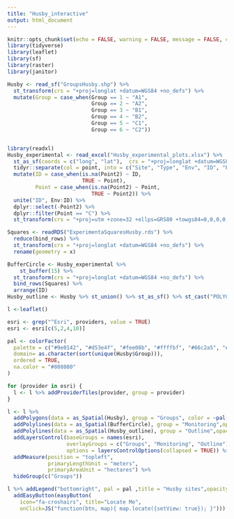 ```yaml
---
title: "Husby_interactive"
output: html_document
---
```


```r
knitr::opts_chunk$set(echo = FALSE, warning = FALSE, message = FALSE, cache = FALSE)
library(tidyverse)
library(leaflet)
library(sf)
library(raster)
library(janitor)

Husby <- read_sf("GroupsHusby.shp") %>% 
  st_transform(crs = "+proj=longlat +datum=WGS84 +no_defs") %>% 
  mutate(Group = case_when(Group == 1 ~ "A1",
                           Group == 2 ~ "A2",
                           Group == 3 ~ "B1",
                           Group == 4 ~ "B2",
                           Group == 5 ~ "C1",
                           Group == 6 ~ "C2"))


library(readxl)
Husby_experimental <- read_excel("Husby_experimental_plots.xlsx") %>% 
  st_as_sf(coords = c("long", "lat"),  crs = "+proj=longlat +datum=WGS84 +no_defs") %>% 
  tidyr::separate(col = point, into = c("Site", "Type", "Env", "ID", "Point", "Point2")) %>% 
  mutate(ID = case_when(is.na(Point2) ~ ID,
                        TRUE ~ Point),
         Point = case_when(is.na(Point2) ~ Point,
                           TRUE ~ Point2)) %>%
  unite("ID", Env:ID) %>% 
  dplyr::select(-Point2) %>%
  dplyr::filter(Point == "C") %>% 
  st_transform(crs = "+proj=utm +zone=32 +ellps=GRS80 +towgs84=0,0,0,0,0,0,0 +units=m +no_defs")

Squares <- readRDS("ExperimentaSquaresHusby.rds") %>% 
  reduce(bind_rows) %>% 
  st_transform(crs = "+proj=longlat +datum=WGS84 +no_defs") %>% 
  rename(geometry = x)

BufferCircle <- Husby_experimental %>% 
    st_buffer(15) %>% 
  st_transform(crs = "+proj=longlat +datum=WGS84 +no_defs") %>% 
  bind_rows(Squares) %>% 
  arrange(ID)
Husby_outline <- Husby %>% st_union() %>% st_as_sf() %>% st_cast("POLYGON")
```

```r
l <-leaflet()

esri <- grep("^Esri", providers, value = TRUE)
esri <- esri[c(5,2,4,10)]

pal <- colorFactor(
  palette = c("#9e0142", "#d53e4f", "#fee08b", "#ffffbf", "#66c2a5", "#3288bd"),
  domain= as.character(sort(unique(Husby$Group))),
  ordered = TRUE,
  na.color = "#808080"
)

for (provider in esri) {
  l <- l %>% addProviderTiles(provider, group = provider)    
}

l <- l %>% 
  addPolygons(data = as_Spatial(Husby), group = "Groups", color = ~pal(Group), fillColor = ~pal(Group), opacity = 0.8, popup = Husby$Group, fillOpacity = 0.8) %>%
  addPolylines(data = as_Spatial(BufferCircle), group = "Monitoring",opacity = 1, popup = BufferCircle$ID, fillOpacity = 0.2) %>%
  addPolylines(data = as_Spatial(Husby_outline), group = "Outline",opacity = 1, color = "red") %>% 
  addLayersControl(baseGroups = names(esri),
                   overlayGroups = c("Groups", "Monitoring", "Outline"),
                   options = layersControlOptions(collapsed = TRUE)) %>%
  addMeasure(position = "topleft",
             primaryLengthUnit = "meters",
             primaryAreaUnit = "hectares") %>% 
  hideGroup(c("Groups"))

l %>% addLegend("bottomright", pal = pal ,title = "Husby sites",opacity = 1, values = Husby$Group) %>%
  addEasyButton(easyButton(
    icon="fa-croshairs", title="Locate Me",
    onClick=JS("function(btn, map){ map.locate({setView: true}); }")))

```
